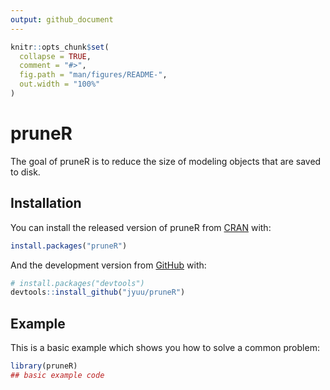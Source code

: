 ```yaml
---
output: github_document
---
```


<!-- README.md is generated from README.Rmd. Please edit that file -->

```r
knitr::opts_chunk$set(
  collapse = TRUE,
  comment = "#>",
  fig.path = "man/figures/README-",
  out.width = "100%"
)
```
# pruneR

<!-- badges: start -->
<!-- badges: end -->

The goal of pruneR is to reduce the size of modeling objects that are saved to disk. 

## Installation

You can install the released version of pruneR from [CRAN](https://CRAN.R-project.org) with:

``` r
install.packages("pruneR")
```

And the development version from [GitHub](https://github.com/) with:

``` r
# install.packages("devtools")
devtools::install_github("jyuu/pruneR")
```
## Example

This is a basic example which shows you how to solve a common problem:

```r
library(pruneR)
## basic example code
```


